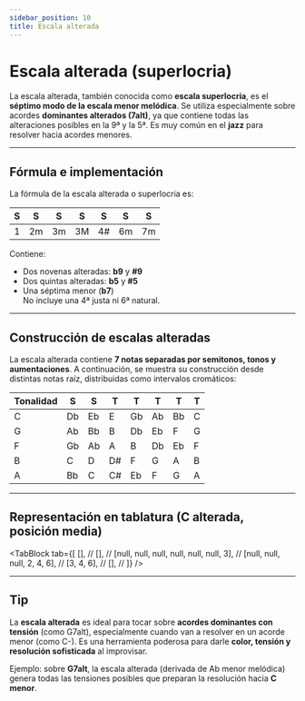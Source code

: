 ```yaml
---
sidebar_position: 10
title: Escala alterada
---
```


# Escala alterada (superlocria)

La escala alterada, también conocida como **escala superlocria**, es el **séptimo modo de la escala menor melódica**. Se utiliza especialmente sobre acordes **dominantes alterados (7alt)**, ya que contiene todas las alteraciones posibles en la 9ª y la 5ª. Es muy común en el **jazz** para resolver hacia acordes menores.

---

## Fórmula e implementación

La fórmula de la escala alterada o superlocria es:

| S   | S   | S   | S   | S   | S   | S   |
| --- | --- | --- | --- | --- | --- | --- |
| 1   | 2m  | 3m  | 3M  | 4#  | 6m  | 7m  |

Contiene:

- Dos novenas alteradas: **b9** y **#9**
- Dos quintas alteradas: **b5** y **#5**
- Una séptima menor (**b7**)  
  No incluye una 4ª justa ni 6ª natural.

---

## Construcción de escalas alteradas

La escala alterada contiene **7 notas separadas por semitonos, tonos y aumentaciones**. A continuación, se muestra su construcción desde distintas notas raíz, distribuidas como intervalos cromáticos:

| Tonalidad | S   | S   | T   | T   | T   | T   | T   |
| --------- | --- | --- | --- | --- | --- | --- | --- |
| C         | Db  | Eb  | E   | Gb  | Ab  | Bb  | C   |
| G         | Ab  | Bb  | B   | Db  | Eb  | F   | G   |
| F         | Gb  | Ab  | A   | B   | Db  | Eb  | F   |
| B         | C   | D   | D#  | F   | G   | A   | B   |
| A         | Bb  | C   | C#  | Eb  | F   | G   | A   |

---

## Representación en tablatura (C alterada, posición media)

<TabBlock
  tab={[
    [], //
    [], //
    [null, null, null, null, null, null, 3], //
    [null, null, null, 2, 4, 6], //
    [3, 4, 6], //
    [], //
  ]}
/>

---

## Tip

La **escala alterada** es ideal para tocar sobre **acordes dominantes con tensión** (como G7alt), especialmente cuando van a resolver en un acorde menor (como C-). Es una herramienta poderosa para darle **color, tensión y resolución sofisticada** al improvisar.

Ejemplo: sobre **G7alt**, la escala alterada (derivada de Ab menor melódica) genera todas las tensiones posibles que preparan la resolución hacia **C menor**.

<DonateButton />
<Comments />
